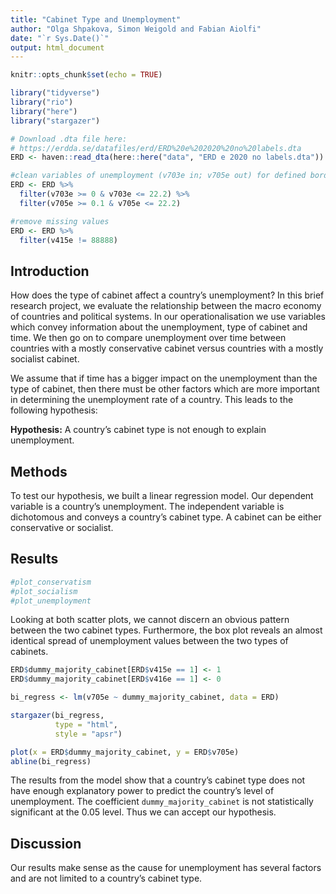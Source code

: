 ```yaml
---
title: "Cabinet Type and Unemployment"
author: "Olga Shpakova, Simon Weigold and Fabian Aiolfi"
date: "`r Sys.Date()`"
output: html_document
---
```


```r
knitr::opts_chunk$set(echo = TRUE)

library("tidyverse")
library("rio")
library("here")
library("stargazer")
```

```r
# Download .dta file here:
# https://erdda.se/datafiles/erd/ERD%20e%202020%20no%20labels.dta
ERD <- haven::read_dta(here::here("data", "ERD e 2020 no labels.dta"))

#clean variables of unemployment (v703e in; v705e out) for defined borders according to codebook
ERD <- ERD %>% 
  filter(v703e >= 0 & v703e <= 22.2) %>%
  filter(v705e >= 0.1 & v705e <= 22.2)

#remove missing values
ERD <- ERD %>%
  filter(v415e != 88888)
```


## Introduction
How does the type of cabinet affect a country’s unemployment? In this brief research project, we evaluate the relationship between the macro economy of countries and political systems. In our operationalisation we use variables which convey information about the unemployment, type of cabinet and time. We then go on to compare unemployment over time between countries with a mostly conservative cabinet versus countries with a mostly socialist cabinet.

We assume that if time has a bigger impact on the unemployment than the type of cabinet, then there must be other factors which are more important in determining the unemployment rate of a country. This leads to the following hypothesis:

**Hypothesis:** A country’s cabinet type is not enough to explain unemployment.

## Methods
To test our hypothesis, we built a linear regression model. Our dependent variable is a country’s unemployment. The independent variable is dichotomous and conveys a country’s cabinet type. A cabinet can be either conservative or socialist.

## Results
```r
#plot_conservatism
#plot_socialism
#plot_unemployment
```
Looking at both scatter plots, we cannot discern an obvious pattern between the two cabinet types. Furthermore, the box plot reveals an almost identical spread of unemployment values between the two types of cabinets.

```r
ERD$dummy_majority_cabinet[ERD$v415e == 1] <- 1
ERD$dummy_majority_cabinet[ERD$v416e == 1] <- 0

bi_regress <- lm(v705e ~ dummy_majority_cabinet, data = ERD)

stargazer(bi_regress,
          type = "html",
          style = "apsr") 

plot(x = ERD$dummy_majority_cabinet, y = ERD$v705e)
abline(bi_regress)
```


The results from the model show that a country’s cabinet type does not have enough explanatory power to predict the country’s level of unemployment. The coefficient `dummy_majority_cabinet` is not statistically significant at the 0.05 level. Thus we can accept our hypothesis.

## Discussion
Our results make sense as the cause for unemployment has several factors and are not limited to a country’s cabinet type.